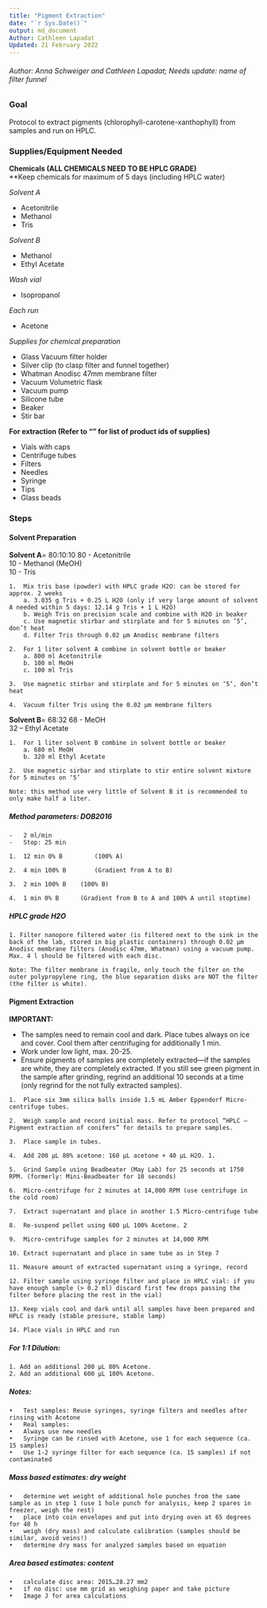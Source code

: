 ```yaml
---
title: "Pigment Extraction"
date: "`r Sys.Date()`"
output: md_document
Author: Cathleen Lapadat
Updated: 21 February 2022 
---
```


###### Author: Anna Schweiger and Cathleen Lapadat; Needs update: name of filter funnel

### Goal
Protocol to extract pigments (chlorophyll-carotene-xanthophyll) from samples and run on HPLC.

### Supplies/Equipment Needed

**Chemicals (ALL CHEMICALS NEED TO BE HPLC GRADE)**   
**Keep chemicals for maximum of 5 days (including HPLC water)

*Solvent A*  

* Acetonitrile
* Methanol
* Tris

*Solvent B*  

* Methanol
* Ethyl Acetate

*Wash vial*  

* Isopropanol

*Each run*  

* Acetone

*Supplies for chemical preparation*  

* Glass Vacuum filter holder
* Silver clip (to clasp filter and funnel together)
* Whatman Anodisc 47mm membrane filter
* Vacuum Volumetric flask
* Vacuum pump
* Silicone tube
* Beaker
* Stir bar

**For extraction (Refer to "" for list of product ids of supplies)**  

* Vials with caps
* Centrifuge tubes
* Filters
* Needles
* Syringe
* Tips
* Glass beads

### Steps

#### Solvent Preparation

**Solvent A**= 80:10:10
80 - Acetonitrile  
10 - Methanol (MeOH)  
10 - Tris   
```
1.	Mix tris base (powder) with HPLC grade H2O: can be stored for approx. 2 weeks 
    a. 3.035 g Tris + 0.25 L H2O (only if very large amount of solvent A needed within 5 days: 12.14 g Tris + 1 L H2O)
    b. Weigh Tris on precision scale and combine with H2O in beaker
    c. Use magnetic stirbar and stirplate and for 5 minutes on ‘5’, don’t heat
    d. Filter Tris through 0.02 µm Anodisc membrane filters

2.	For 1 liter solvent A combine in solvent bottle or beaker
    a. 800 ml Acetonitrile
    b. 100 ml MeOH
    c. 100 ml Tris

3.	Use magnetic stirbar and stirplate and for 5 minutes on ‘5’, don’t heat

4.	Vacuum filter Tris using the 0.02 µm membrane filters
```
**Solvent B**= 68:32
68 - MeOH  
32 – Ethyl Acetate  
```    
1.	For 1 liter solvent B combine in solvent bottle or beaker
    a. 680 ml MeOH
    b. 320 ml Ethyl Acetate

2.	Use magnetic sirbar and stirplate to stir entire solvent mixture for 5 minutes on ‘5’

Note: this method use very little of Solvent B it is recommended to only make half a liter.
```

##### Method parameters: DOB2016
```
-	2 ml/min
-	Stop: 25 min

1.	12 min 0% B 		(100% A)

2.	4 min 100% B		(Gradient from A to B)

3.	2 min 100% B	(100% B)

4.	1 min 0% B		(Gradient from B to A and 100% A until stoptime)
```


##### HPLC grade H2O
```
1. Filter nanopore filtered water (is filtered next to the sink in the back of the lab, stored in big plastic containers) through 0.02 µm Anodisc membrane filters (Anodisc 47mm, Whatman) using a vacuum pump. Max. 4 l should be filtered with each disc. 

Note: The filter membrane is fragile, only touch the filter on the outer polypropylene ring, the blue separation disks are NOT the filter (the filter is white). 
```
#### Pigment Extraction

**IMPORTANT:**   

*	The samples need to remain cool and dark. Place tubes always on ice and cover. Cool them after centrifuging for additionally 1 min.  
*	Work under low light, max. 20-25.   
*	Ensure pigments of samples are completely extracted—if the samples are white, they are completely extracted.  If you still see green pigment in the sample after grinding, regrind an additional 10 seconds at a time (only regrind for the not fully extracted samples).  
```
1.	Place six 3mm silica balls inside 1.5 mL Amber Eppendorf Micro-centrifuge tubes.

2.	Weigh sample and record initial mass. Refer to protocol “HPLC – Pigment extraction of conifers” for details to prepare samples.

3.	Place sample in tubes. 

4.	Add 200 µL 80% acetone: 160 µL acetone + 40 µL H2O. 1.

5.	Grind Sample using Beadbeater (May Lab) for 25 seconds at 1750 RPM. (formerly: Mini-Beadbeater for 10 seconds)

6.	Micro-centrifuge for 2 minutes at 14,000 RPM (use centrifuge in the cold room) 

7.	Extract supernatant and place in another 1.5 Micro-centrifuge tube

8.	Re-suspend pellet using 600 µL 100% Acetone. 2

9.	Micro-centrifuge samples for 2 minutes at 14,000 RPM

10.	Extract supernatant and place in same tube as in Step 7

11.	Measure amount of extracted supernatant using a syringe, record

12.	Filter sample using syringe filter and place in HPLC vial: if you have enough sample (> 0.2 ml) discard first few drops passing the filter before placing the rest in the vial)

13.	Keep vials cool and dark until all samples have been prepared and HPLC is ready (stable pressure, stable lamp)

14.	Place vials in HPLC and run
```

##### **For 1:1 Dilution:**  
```
1. Add an additional 200 µL 80% Acetone.
2. Add an additional 600 µL 100% Acetone. 
```

##### **Notes:** 
```
•	Test samples: Reuse syringes, syringe filters and needles after rinsing with Acetone
•	Real samples: 
•	Always use new needles
•	Syringe can be rinsed with Acetone, use 1 for each sequence (ca. 15 samples)
•	Use 1-2 syringe filter for each sequence (ca. 15 samples) if not contaminated
```
##### **Mass based estimates: dry weight**
```
•	determine wet weight of additional hole punches from the same sample as in step 1 (use 1 hole punch for analysis, keep 2 spares in freezer, weigh the rest)
•	place into coin envelopes and put into drying oven at 65 degrees for 48 h
•	weigh (dry mass) and calculate calibration (samples should be similar, avoid veins!)
•	determine dry mass for analyzed samples based on equation 
```
##### **Area based estimates: content**
```
•	calculate disc area: 2015…28.27 mm2
•	if no disc: use mm grid as weighing paper and take picture
•	Image J for area calculations
```